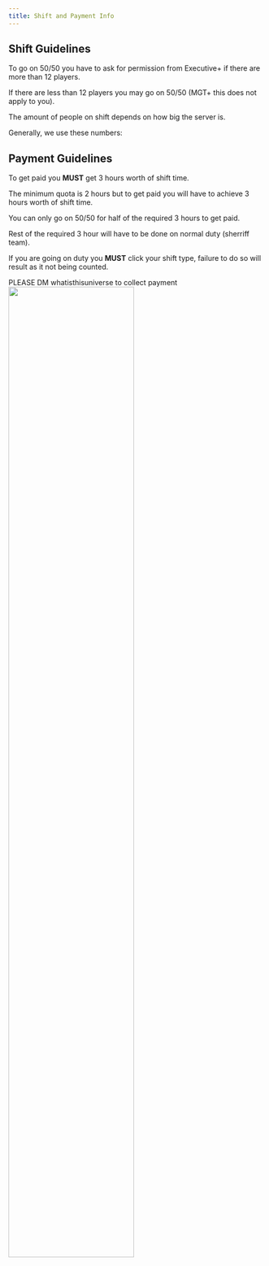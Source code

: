 ```yaml
---
title: Shift and Payment Info
---
```


## Shift Guidelines

To go on 50/50 you have to ask for permission from Executive+ if there are more than 12 players.

If there are less than 12 players you may go on 50/50 (MGT+ this does not apply to you).

The amount of people on shift depends on how big the server is.

Generally, we use these numbers:

## Payment Guidelines

To get paid you **MUST** get 3 hours worth of shift time.

The minimum quota is 2 hours but to get paid you will have to achieve 3 hours worth of shift time.

You can only go on 50/50 for half of the required 3 hours to get paid.

Rest of the required 3 hour will have to be done on normal duty (sherriff team).

If you are going on duty you **MUST** click your shift type, failure to do so will result as it not being counted.

<span className="text-[25px]">
  PLEASE DM whatisthisuniverse to collect payment
</span>

<img src="/docs/shift-options.png" width="70%" className="mx-auto" />

